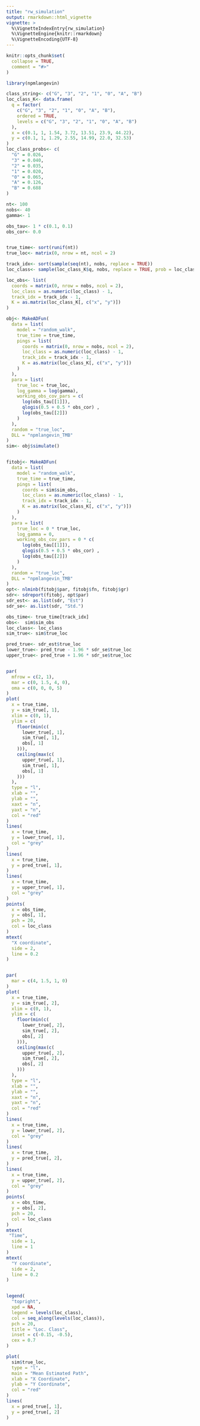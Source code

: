 ```yaml
---
title: "rw_simulation"
output: rmarkdown::html_vignette
vignette: >
  %\VignetteIndexEntry{rw_simulation}
  %\VignetteEngine{knitr::rmarkdown}
  %\VignetteEncoding{UTF-8}
---
```


```r
knitr::opts_chunk$set(
  collapse = TRUE,
  comment = "#>"
)
```

```r
library(npmlangevin)
```

```r
class_string<- c("G", "3", "2", "1", "0", "A", "B")
loc_class_K<- data.frame(
  q = factor(
    c("G", "3", "2", "1", "0", "A", "B"),
    ordered = TRUE,
    levels = c("G", "3", "2", "1", "0", "A", "B")
  ),
  x = c(0.1, 1, 1.54, 3.72, 13.51, 23.9, 44.22),
  y = c(0.1, 1, 1.29, 2.55, 14.99, 22.0, 32.53)
)
loc_class_probs<- c(
  "G" = 0.026,
  "3" = 0.040,
  "2" = 0.035,
  "1" = 0.020,
  "0" = 0.065,
  "A" = 0.126,
  "B" = 0.688
)
```

```r
nt<- 100
nobs<- 40
gamma<- 1

obs_tau<- 1 * c(0.1, 0.1)
obs_cor<- 0.0


true_time<- sort(runif(nt))
true_loc<- matrix(0, nrow = nt, ncol = 2)

track_idx<- sort(sample(seq(nt), nobs, replace = TRUE))
loc_class<- sample(loc_class_K$q, nobs, replace = TRUE, prob = loc_class_probs)

loc_obs<- list(
  coords = matrix(0, nrow = nobs, ncol = 2),
  loc_class = as.numeric(loc_class) - 1,
  track_idx = track_idx - 1,
  K = as.matrix(loc_class_K[, c("x", "y")])
)
```

```r
obj<- MakeADFun(
  data = list(
    model = "random_walk",
    true_time = true_time,
    pings = list(
      coords = matrix(0, nrow = nobs, ncol = 2),
      loc_class = as.numeric(loc_class) - 1,
      track_idx = track_idx - 1,
      K = as.matrix(loc_class_K[, c("x", "y")])
    )
  ),
  para = list(
    true_loc = true_loc,
    log_gamma = log(gamma),
    working_obs_cov_pars = c(
      log(obs_tau[[1]]),
      qlogis(0.5 + 0.5 * obs_cor) ,
      log(obs_tau[[2]])
    )
  ),
  random = "true_loc",
  DLL = "npmlangevin_TMB"
)
sim<- obj$simulate()


fitobj<- MakeADFun(
  data = list(
    model = "random_walk",
    true_time = true_time,
    pings = list(
      coords = sim$sim_obs,
      loc_class = as.numeric(loc_class) - 1,
      track_idx = track_idx - 1,
      K = as.matrix(loc_class_K[, c("x", "y")])
    )
  ),
  para = list(
    true_loc = 0 * true_loc,
    log_gamma = 0,
    working_obs_cov_pars = 0 * c(
      log(obs_tau[[1]]),
      qlogis(0.5 + 0.5 * obs_cor) ,
      log(obs_tau[[2]])
    )
  ),
  random = "true_loc",
  DLL = "npmlangevin_TMB"
)
opt<- nlminb(fitobj$par, fitobj$fn, fitobj$gr)
sdr<- sdreport(fitobj, opt$par)
sdr_est<- as.list(sdr, "Est")
sdr_se<- as.list(sdr, "Std.")
```

```r
obs_time<- true_time[track_idx]
obs<-  sim$sim_obs
loc_class<- loc_class
sim_true<- sim$true_loc

pred_true<- sdr_est$true_loc
lower_true<- pred_true - 1.96 * sdr_se$true_loc
upper_true<- pred_true + 1.96 * sdr_se$true_loc


par(
  mfrow = c(2, 1),
  mar = c(0, 1.5, 4, 0),
  oma = c(0, 0, 0, 5)
)
plot(
  x = true_time,
  y = sim_true[, 1],
  xlim = c(0, 1),
  ylim = c(
    floor(min(c(
      lower_true[, 1],
      sim_true[, 1],
      obs[, 1]
    ))),
    ceiling(max(c(
      upper_true[, 1],
      sim_true[, 1],
      obs[, 1]
    )))
  ),
  type = "l",
  xlab = "",
  ylab = "",
  xaxt = "n",
  yaxt = "n",
  col = "red"
)
lines(
  x = true_time,
  y = lower_true[, 1],
  col = "grey"
)
lines(
  x = true_time,
  y = pred_true[, 1],
)
lines(
  x = true_time,
  y = upper_true[, 1],
  col = "grey"
)
points(
  x = obs_time,
  y = obs[, 1],
  pch = 20,
  col = loc_class
)
mtext(
  "X coordinate",
  side = 2,
  line = 0.2
)


par(
  mar = c(4, 1.5, 1, 0)
)
plot(
  x = true_time,
  y = sim_true[, 2],
  xlim = c(0, 1),
  ylim = c(
    floor(min(c(
      lower_true[, 2],
      sim_true[, 2],
      obs[, 2]
    ))),
    ceiling(max(c(
      upper_true[, 2],
      sim_true[, 2],
      obs[, 2]
    )))
  ),
  type = "l",
  xlab = "",
  ylab = "",
  xaxt = "n",
  yaxt = "n",
  col = "red"
)
lines(
  x = true_time,
  y = lower_true[, 2],
  col = "grey"
)
lines(
  x = true_time,
  y = pred_true[, 2],
)
lines(
  x = true_time,
  y = upper_true[, 2],
  col = "grey"
)
points(
  x = obs_time,
  y = obs[, 2],
  pch = 20,
  col = loc_class
)
mtext(
 "Time",
  side = 1,
  line = 1
)
mtext(
  "Y coordinate",
  side = 2,
  line = 0.2
)


legend(
  "topright",
  xpd = NA,
  legend = levels(loc_class),
  col = seq_along(levels(loc_class)),
  pch = 20,
  title = "Loc. Class",
  inset = c(-0.15, -0.5),
  cex = 0.7
)
```

```r
plot(
  sim$true_loc,
  type = "l",
  main = "Mean Estimated Path",
  xlab = "X Coordinate",
  ylab = "Y Coordinate",
  col = "red"
)
lines(
  x = pred_true[, 1],
  y = pred_true[, 2]
)
```